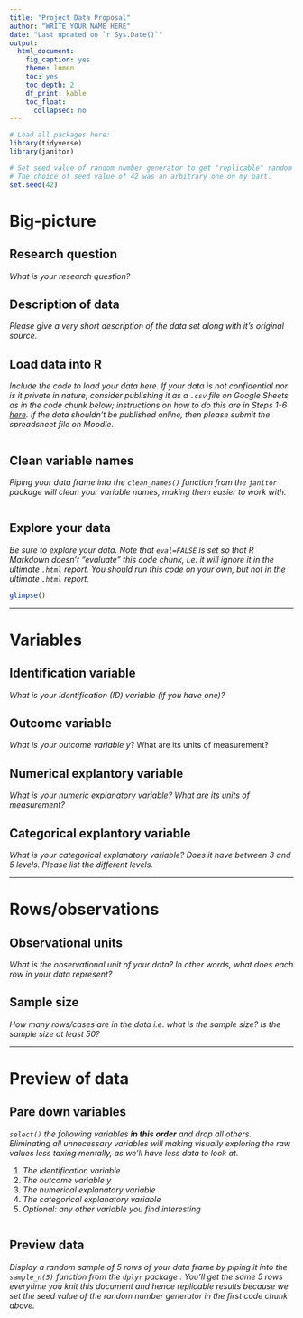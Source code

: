 ```yaml
---
title: "Project Data Proposal"
author: "WRITE YOUR NAME HERE"
date: "Last updated on `r Sys.Date()`"
output:
  html_document:
    fig_caption: yes
    theme: lumen
    toc: yes
    toc_depth: 2
    df_print: kable
    toc_float:
      collapsed: no
---
```


```r
# Load all packages here:
library(tidyverse)
library(janitor)

# Set seed value of random number generator to get "replicable" random numbers.
# The choice of seed value of 42 was an arbitrary one on my part.
set.seed(42)
```

# Big-picture

## Research question

*What is your research question?*

## Description of data

*Please give a very short description of the data set along with it's original source.*

## Load data into R

*Include the code to load your data here. If your data is not confidential nor is it private in nature, consider publishing it as a `.csv` file on Google Sheets as in the code chunk below; instructions on how to do this are in Steps 1-6 [here](https://twitter.com/rudeboybert/status/1055821846539591680). If the data shouldn't be published online, then please submit the spreadsheet file on Moodle.*

```r

```

## Clean variable names

*Piping your data frame into the `clean_names()` function from the `janitor` package will clean your variable names, making them easier to work with.*

```r

```

## Explore your data

*Be sure to explore your data. Note that `eval=FALSE` is set so that R Markdown doesn't "evaluate" this code chunk, i.e. it will ignore it in the ultimate `.html` report. You should run this code on your own, but not in the ultimate `.html` report.*

```r
glimpse()
```

------------------------------------------------------------------------

# Variables

## Identification variable

*What is your identification (ID) variable (if you have one)?*

## Outcome variable

*What is your outcome variable* $y$? What are its units of measurement?

## Numerical explantory variable

*What is your numeric explanatory variable? What are its units of measurement?*

## Categorical explantory variable

*What is your categorical explanatory variable? Does it have between 3 and 5 levels. Please list the different levels.*

------------------------------------------------------------------------

# Rows/observations

## Observational units

*What is the observational unit of your data? In other words, what does each row in your data represent?*

## Sample size

*How many rows/cases are in the data i.e. what is the sample size? Is the sample size at least 50?*

------------------------------------------------------------------------

# Preview of data

## Pare down variables

*`select()` the following variables **in this order** and drop all others. Eliminating all unnecessary variables will making visually exploring the raw values less taxing mentally, as we'll have less data to look at.*

1.  *The identification variable*
2.  *The outcome variable* $y$
3.  *The numerical explanatory variable*
4.  *The categorical explanatory variable*
5.  *Optional: any other variable you find interesting*

```r

```

## Preview data

*Display a random sample of 5 rows of your data frame by piping it into the `sample_n(5)` function from the `dplyr` package . You'll get the same 5 rows everytime you knit this document and hence replicable results because we set the seed value of the random number generator in the first code chunk above.*

```r

```
